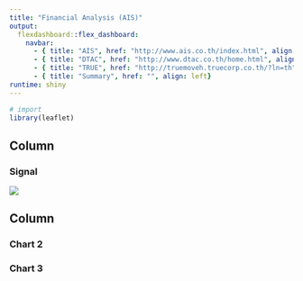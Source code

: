 ```yaml
---
title: "Financial Analysis (AIS)"
output: 
  flexdashboard::flex_dashboard:
    navbar:
      - { title: "AIS", href: "http://www.ais.co.th/index.html", align: left }
      - { title: "DTAC", href: "http://www.dtac.co.th/home.html", align: left}
      - { title: "TRUE", href: "http://truemoveh.truecorp.co.th/?ln=th", align: left}
      - { title: "Summary", href: "", align: left}
runtime: shiny
---
```





```r
# import
library(leaflet)
```

Column { data-width=720 }
-------------------------------------

### Signal

![](./images/AIS.png)



Column { .tabset }
-------------------------------------
   
### Chart 2



### Chart 3
    
```r
```

